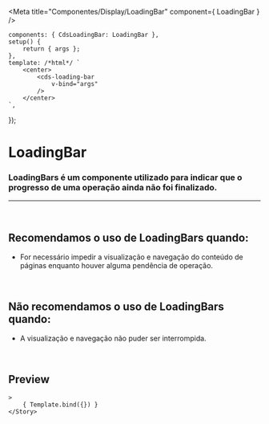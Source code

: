 
<Meta
	title="Componentes/Display/LoadingBar"
	component={ LoadingBar }
/>

	components: { CdsLoadingBar: LoadingBar },
	setup() {
		return { args };
	},
	template: /*html*/ `
		<center>
			<cds-loading-bar
				v-bind="args"
			/>
		</center>
	`,
});

# LoadingBar

### LoadingBars é um componente utilizado para indicar que o progresso de uma operação ainda não foi finalizado.
---
<br />

## Recomendamos o uso de LoadingBars quando:
- For necessário impedir a visualização e navegação do conteúdo de páginas enquanto houver alguma pendência de operação.

<br />

## Não recomendamos o uso de LoadingBars quando:
- A visualização e navegação não puder ser interrompida.

<br />

## Preview

<Canvas>
	<Story
		name="LoadingBar"
		
	>
		{ Template.bind({}) }
	</Story>
</Canvas>

<ArgsTable story="LoadingBar" />